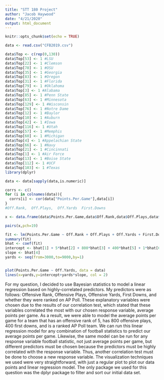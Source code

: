 ---
title: "STT 180 Project"
author: "Jacob Haywood"
date: "4/21/2020"
output: html_document
---

```{r setup, include=FALSE}
knitr::opts_chunk$set(echo = TRUE)
```

```{r, echo=FALSE}
data <- read.csv("CFB2019.csv")

data$Top <- c(rep(0,130))
data$Top[53] <- 1 #LSU
data$Top[22] <- 1 #Clemson
data$Top[78] <- 1 #OSU
data$Top[35] <- 1 #Georgia
data$Top[83] <- 1 #Oregon
data$Top[31] <- 1 #Florida
data$Top[79] <- 1 #Oklahoma
data$Top[3] <- 1 #Alabama
data$Top[85] <- 1 #Penn State
data$Top[63] <- 1 #Minnesota
data$Top[129] <- 1 #Wisconsin
data$Top[76] <- 1 #Notre Dame
data$Top[12] <- 1 #Baylor
data$Top[10] <- 1 #Auburn
data$Top[42] <- 1 #Iowa
data$Top[116] <- 1 #Utah
data$Top[57] <- 1 #Memphis
data$Top[60] <- 1 #Michigan
data$Top[4] <- 1 #Appelachian State
data$Top[66] <- 1 #Navy
data$Top[21] <- 1 #Cincinnati
data$Top[1] <- 1 #Air Force
data$Top[13] <- 1 #Boise State
data$Top[112] <- 1 #UCF
data$Top[103] <- 1 #Texas
library(dplyr)

data <- data[sapply(data,is.numeric)]
```


```{r,echo=FALSE}
corrs <- c()
for (i in colnames(data)){
  corrs[i] <- cor(data["Points.Per.Game"],data[i])
}
#Off.Rank,  Off.Plays,  Off.Yards  First.Downs
```

```{r,echo=FALSE}
x <- data.frame(data$Points.Per.Game,data$Off.Rank,data$Off.Plays,data$Off.Yards,data$First.Downs, data$Top)

pairs(x,pch=19)
```


```{r}
fit <- lm(Points.Per.Game ~ Off.Rank + Off.Plays + Off.Yards + First.Downs + Top, data = data)
summary(fit)
bhat <- coef(fit)
intercept <- bhat[1] + 5*bhat[2] + 800*bhat[3] + 400*bhat[5] + 1*bhat[6]
slope <- bhat[4]
yards <- seq(from=3000,to=9000,by=1)


plot(Points.Per.Game ~ Off.Yards, data = data)
lines(x=yards,y=intercept+yards*slope, col = 2)
```

 For my question, I decided to use Bayesian statistics to model a linear regression based on highly-correlated predictors. My predictors were as follows: Offensive Rank, Offensive Plays, Offensive Yards, First Downs, and whether they were ranked on AP Poll. These explanatory variables were chosen due to the results of our correlation test, which stated that these variables correlated the most with our chosen response variable, average points per game. As a result, we were able to model the average points per game for a team that has an offensive rank of 5, has 800 offensive plays, 400 first downs, and is a ranked AP Poll team. We can run this linear regression model for any combination of football statistics to predict our average points per game. Likewise, the same model can be run for any response variable football statistic, not just average points per game, but different predictors must be chosen because the predictors must be highly correlated with the response variable. Thus, another correlation test must be done to choose a new response variable. The visualization techniques we used were very straightforward, with just a regular plot to plot our data points and linear regression model. The only package we used for this question was the dplyr package to filter and sort our initial data set.


